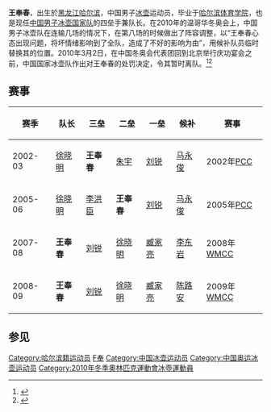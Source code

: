{{Infobox curler
| Name                             = 王奉春
| Image                            = 
| Size                             = 200
| Curling club                     = [[哈尔滨|哈尔滨]]
| Skip                             = '''王奉春'''
| Third                            = [[劉銳_(運動員)|刘锐]]
| Second                           = [[徐晓明|徐晓明]]
| Lead                             = [[李洪臣|李洪臣]]
| Alternate                        = [[臧家亮|臧家亮]]
| World Championship appearances   = 2 (2008, 2009)
| Pacific Championship appearances = 7 (2002, 2004, 2005, <br>2006, 2007, 2008, 2009)
}}
{{MedalTableTop}}
{{MedalSport | [[冰壶|冰壶]]}}
{{MedalCompetition | [[太平洋冰壶锦标赛|太平洋冰壶锦标赛]]}}
{{MedalGold | [[2007年太平洋冰壶锦标赛|2007年北京]] | }}
{{MedalGold | [[2008年太平洋冰壶锦标赛|2008年内斯比]] | }}
{{MedalBronze | [[2006年太平洋冰壶锦标赛|2006年东京]] | }}
{{MedalCompetition | [[亞洲冬季運動會|亞洲冬季運動會]]}}
{{MedalBronze | [[2007年亚洲冬季运动会冰壶比赛|2007年长春]] | }}
{{MedalBottom}}
'''王奉春'''{{BD|1982年|2月2日||}}，出生於[[黑龙江|黑龙江]][[哈尔滨|哈尔滨]]，中国男子[[冰壶|冰壶]]运动员，毕业于[[哈尔滨体育学院|哈尔滨体育学院]]，也是现任[[中国男子冰壶国家队|中国男子冰壶国家队]]的四垒手兼队长。在2010年的温哥华冬奥会上，中国男子冰壶队在连输几场的情况下，在第八场的时候做出了阵容调整，以“王奉春心态出现问题，将坏情绪影响到了全队，造成了不好的影响为由”，用候补队员临时替换其的位置。2010年3月2日，在中国冬奥会代表团回到北京举行庆功宴会之前，中国国家冰壶队作出对王奉春的处罚决定，令其暂时离队。<ref>{{Cite web |url=http://sports.sohu.com/20100303/n270534400.shtml |title=王奉春体验“被开除”冰壶男队队长称表现良好 |accessdate=2010-03-02 |archive-date=2010-03-05 |archive-url=https://web.archive.org/web/20100305050253/http://sports.sohu.com/20100303/n270534400.shtml |dead-url=no }}</ref><ref>{{Cite web |url=http://sports.sohu.com/20100303/n270534408.shtml |title=王奉春离队原是领队良苦用心 暂时调整期待归来 |accessdate=2010-03-02 |archive-date=2010-03-06 |archive-url=https://web.archive.org/web/20100306015746/http://sports.sohu.com/20100303/n270534408.shtml |dead-url=no }}</ref>

== 赛事 ==
{| class="wikitable"
|-
!赛季
!队长
!三垒
!二垒
!一垒
!候补
!赛事
|-
|2002-03 || [[徐晓明|徐晓明]] || '''王奉春''' || [[朱宇|朱宇]] || [[劉銳_(運動員)|刘锐]] || [[马永俊|马永俊]] || 2002年[[太平洋冰壶锦标赛|PCC]]
|-
|2005-06 || [[徐晓明|徐晓明]] || [[李洪臣|李洪臣]] || '''王奉春''' || [[劉銳_(運動員)|刘锐]] || [[马永俊|马永俊]] || 2005年[[太平洋冰壶锦标赛|PCC]]
|-
|2007-08 || '''王奉春''' || [[劉銳_(運動員)|刘锐]] || [[徐晓明|徐晓明]] || [[臧家亮|臧家亮]] || [[李东岩|李东岩]] || 2008年[[世界冰壶锦标赛|WMCC]]
|-
|2008-09 || '''王奉春''' || [[劉銳_(運動員)|刘锐]] || [[徐晓明|徐晓明]] || [[臧家亮|臧家亮]] || [[陈路安|陈路安]] || 2009年[[世界冰壶锦标赛|WMCC]]
|}

==参见==
{{reflist}}
{{DEFAULTSORT:Wang Fengchun}}
[[Category:哈尔滨籍运动员|Category:哈尔滨籍运动员]]
[[Category:王姓|F奉]]
[[Category:中国冰壶运动员|Category:中国冰壶运动员]]
[[Category:中国奥运冰壶运动员|Category:中国奥运冰壶运动员]]
[[Category:2010年冬季奧林匹克運動會冰壺運動員|Category:2010年冬季奧林匹克運動會冰壺運動員]]